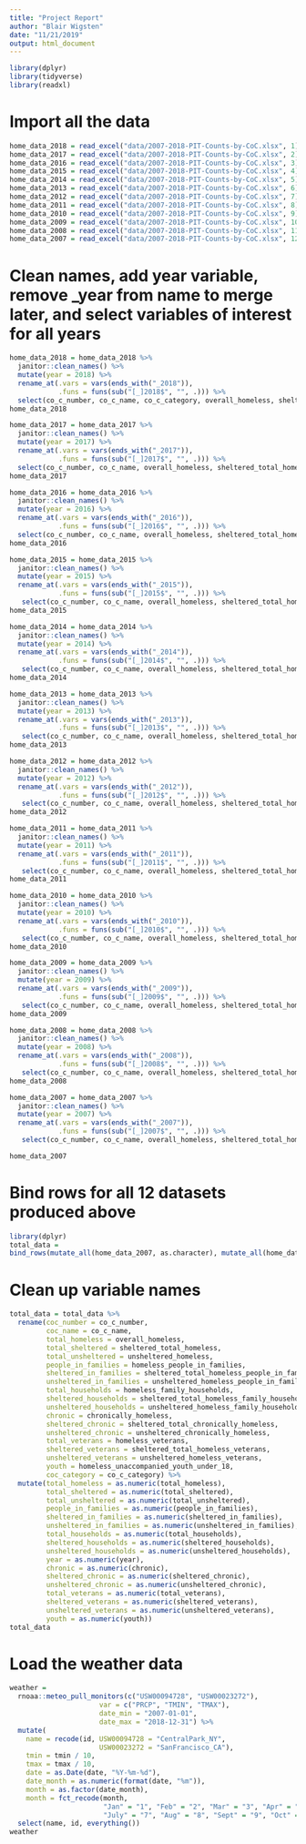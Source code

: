 ```yaml
---
title: "Project Report"
author: "Blair Wigsten"
date: "11/21/2019"
output: html_document
---
```


```r
library(dplyr)
library(tidyverse)
library(readxl)
```

# Import all the data
```r
home_data_2018 = read_excel("data/2007-2018-PIT-Counts-by-CoC.xlsx", 1)
home_data_2017 = read_excel("data/2007-2018-PIT-Counts-by-CoC.xlsx", 2)
home_data_2016 = read_excel("data/2007-2018-PIT-Counts-by-CoC.xlsx", 3)
home_data_2015 = read_excel("data/2007-2018-PIT-Counts-by-CoC.xlsx", 4)
home_data_2014 = read_excel("data/2007-2018-PIT-Counts-by-CoC.xlsx", 5)
home_data_2013 = read_excel("data/2007-2018-PIT-Counts-by-CoC.xlsx", 6)
home_data_2012 = read_excel("data/2007-2018-PIT-Counts-by-CoC.xlsx", 7)
home_data_2011 = read_excel("data/2007-2018-PIT-Counts-by-CoC.xlsx", 8)
home_data_2010 = read_excel("data/2007-2018-PIT-Counts-by-CoC.xlsx", 9)
home_data_2009 = read_excel("data/2007-2018-PIT-Counts-by-CoC.xlsx", 10)
home_data_2008 = read_excel("data/2007-2018-PIT-Counts-by-CoC.xlsx", 11)
home_data_2007 = read_excel("data/2007-2018-PIT-Counts-by-CoC.xlsx", 12)

```


# Clean names, add year variable, remove _year from name to merge later, and select variables of interest for all years
```r
home_data_2018 = home_data_2018 %>%
  janitor::clean_names() %>%
  mutate(year = 2018) %>%
  rename_at(.vars = vars(ends_with("_2018")),
            .funs = funs(sub("[_]2018$", "", .))) %>%
  select(co_c_number, co_c_name, co_c_category, overall_homeless, sheltered_total_homeless, unsheltered_homeless, homeless_people_in_families, sheltered_total_homeless_people_in_families, unsheltered_homeless_people_in_families, homeless_family_households, sheltered_total_homeless_family_households, unsheltered_homeless_family_households, chronically_homeless, sheltered_total_chronically_homeless, unsheltered_chronically_homeless, homeless_veterans, sheltered_total_homeless_veterans, unsheltered_homeless_veterans, homeless_unaccompanied_youth_under_18, year)
home_data_2018
```


```r
home_data_2017 = home_data_2017 %>%
  janitor::clean_names() %>%
  mutate(year = 2017) %>%
  rename_at(.vars = vars(ends_with("_2017")),
            .funs = funs(sub("[_]2017$", "", .))) %>%
  select(co_c_number, co_c_name, overall_homeless, sheltered_total_homeless, unsheltered_homeless, homeless_people_in_families, sheltered_total_homeless_people_in_families, unsheltered_homeless_people_in_families, homeless_family_households, sheltered_total_homeless_family_households, unsheltered_homeless_family_households, chronically_homeless, sheltered_total_chronically_homeless, unsheltered_chronically_homeless, homeless_veterans, sheltered_total_homeless_veterans, unsheltered_homeless_veterans, homeless_unaccompanied_youth_under_18, year)
home_data_2017
```


```r
home_data_2016 = home_data_2016 %>%
  janitor::clean_names() %>%
  mutate(year = 2016) %>%
  rename_at(.vars = vars(ends_with("_2016")),
            .funs = funs(sub("[_]2016$", "", .))) %>%
  select(co_c_number, co_c_name, overall_homeless, sheltered_total_homeless, unsheltered_homeless, homeless_people_in_families, sheltered_total_homeless_people_in_families, unsheltered_homeless_people_in_families, homeless_family_households, sheltered_total_homeless_family_households, unsheltered_homeless_family_households, chronically_homeless, sheltered_total_chronically_homeless, unsheltered_chronically_homeless, homeless_veterans, sheltered_total_homeless_veterans, unsheltered_homeless_veterans, homeless_unaccompanied_youth_under_18, year)
home_data_2016
```


```r
home_data_2015 = home_data_2015 %>%
  janitor::clean_names() %>%
  mutate(year = 2015) %>%
  rename_at(.vars = vars(ends_with("_2015")),
            .funs = funs(sub("[_]2015$", "", .))) %>%
   select(co_c_number, co_c_name, overall_homeless, sheltered_total_homeless, unsheltered_homeless, homeless_people_in_families, sheltered_total_homeless_people_in_families, unsheltered_homeless_people_in_families, homeless_family_households, sheltered_total_homeless_family_households, unsheltered_homeless_family_households, chronically_homeless, sheltered_total_chronically_homeless, unsheltered_chronically_homeless, homeless_veterans, sheltered_total_homeless_veterans, unsheltered_homeless_veterans, homeless_unaccompanied_youth_under_18, year)
home_data_2015
```


```r
home_data_2014 = home_data_2014 %>%
  janitor::clean_names() %>%
  mutate(year = 2014) %>%
  rename_at(.vars = vars(ends_with("_2014")),
            .funs = funs(sub("[_]2014$", "", .))) %>%
   select(co_c_number, co_c_name, overall_homeless, sheltered_total_homeless, unsheltered_homeless, homeless_people_in_families, sheltered_total_homeless_people_in_families, unsheltered_homeless_people_in_families, homeless_family_households, sheltered_total_homeless_family_households, unsheltered_homeless_family_households, chronically_homeless, sheltered_total_chronically_homeless, unsheltered_chronically_homeless, homeless_veterans, sheltered_total_homeless_veterans, unsheltered_homeless_veterans, year)
home_data_2014
```


```r
home_data_2013 = home_data_2013 %>%
  janitor::clean_names() %>%
  mutate(year = 2013) %>%
  rename_at(.vars = vars(ends_with("_2013")),
            .funs = funs(sub("[_]2013$", "", .))) %>%
   select(co_c_number, co_c_name, overall_homeless, sheltered_total_homeless, unsheltered_homeless, homeless_people_in_families, sheltered_total_homeless_people_in_families, unsheltered_homeless_people_in_families, homeless_family_households, sheltered_total_homeless_family_households, unsheltered_homeless_family_households, chronically_homeless, sheltered_total_chronically_homeless, unsheltered_chronically_homeless, homeless_veterans, sheltered_total_homeless_veterans, unsheltered_homeless_veterans, year)
home_data_2013
```


```r
home_data_2012 = home_data_2012 %>%
  janitor::clean_names() %>%
  mutate(year = 2012) %>%
  rename_at(.vars = vars(ends_with("_2012")),
            .funs = funs(sub("[_]2012$", "", .))) %>%
   select(co_c_number, co_c_name, overall_homeless, sheltered_total_homeless, unsheltered_homeless, homeless_people_in_families, sheltered_total_homeless_people_in_families, unsheltered_homeless_people_in_families, homeless_family_households, sheltered_total_homeless_family_households, unsheltered_homeless_family_households, chronically_homeless, sheltered_total_chronically_homeless, unsheltered_chronically_homeless, homeless_veterans, sheltered_total_homeless_veterans, unsheltered_homeless_veterans, year)
home_data_2012
```


```r
home_data_2011 = home_data_2011 %>%
  janitor::clean_names() %>%
  mutate(year = 2011) %>%
  rename_at(.vars = vars(ends_with("_2011")),
            .funs = funs(sub("[_]2011$", "", .))) %>%
   select(co_c_number, co_c_name, overall_homeless, sheltered_total_homeless, unsheltered_homeless, homeless_people_in_families, sheltered_total_homeless_people_in_families, unsheltered_homeless_people_in_families, homeless_family_households, sheltered_total_homeless_family_households, unsheltered_homeless_family_households, chronically_homeless, sheltered_total_chronically_homeless, unsheltered_chronically_homeless, homeless_veterans, sheltered_total_homeless_veterans, unsheltered_homeless_veterans, year)
home_data_2011
```


```r
home_data_2010 = home_data_2010 %>%
  janitor::clean_names() %>%
  mutate(year = 2010) %>%
  rename_at(.vars = vars(ends_with("_2010")),
            .funs = funs(sub("[_]2010$", "", .))) %>%
   select(co_c_number, co_c_name, overall_homeless, sheltered_total_homeless, unsheltered_homeless, homeless_people_in_families, sheltered_total_homeless_people_in_families, unsheltered_homeless_people_in_families, homeless_family_households, sheltered_total_homeless_family_households, unsheltered_homeless_family_households, year)
home_data_2010
```


```r
home_data_2009 = home_data_2009 %>%
  janitor::clean_names() %>%
  mutate(year = 2009) %>%
  rename_at(.vars = vars(ends_with("_2009")),
            .funs = funs(sub("[_]2009$", "", .))) %>%
   select(co_c_number, co_c_name, overall_homeless, sheltered_total_homeless, unsheltered_homeless, homeless_people_in_families, sheltered_total_homeless_people_in_families, unsheltered_homeless_people_in_families, homeless_family_households, sheltered_total_homeless_family_households, unsheltered_homeless_family_households, year)
home_data_2009
```


```r
home_data_2008 = home_data_2008 %>%
  janitor::clean_names() %>%
  mutate(year = 2008) %>%
  rename_at(.vars = vars(ends_with("_2008")),
            .funs = funs(sub("[_]2008$", "", .))) %>%
   select(co_c_number, co_c_name, overall_homeless, sheltered_total_homeless, unsheltered_homeless, homeless_people_in_families, sheltered_total_homeless_people_in_families, unsheltered_homeless_people_in_families, homeless_family_households, sheltered_total_homeless_family_households, unsheltered_homeless_family_households, year)
home_data_2008
```


```r
home_data_2007 = home_data_2007 %>%
  janitor::clean_names() %>%
  mutate(year = 2007) %>%
  rename_at(.vars = vars(ends_with("_2007")),
            .funs = funs(sub("[_]2007$", "", .))) %>%
   select(co_c_number, co_c_name, overall_homeless, sheltered_total_homeless, unsheltered_homeless, homeless_people_in_families, sheltered_total_homeless_people_in_families, unsheltered_homeless_people_in_families, homeless_family_households, sheltered_total_homeless_family_households, unsheltered_homeless_family_households, year)

home_data_2007
```


# Bind rows for all 12 datasets produced above
```r
library(dplyr)
total_data = 
bind_rows(mutate_all(home_data_2007, as.character), mutate_all(home_data_2008, as.character), mutate_all(home_data_2009, as.character), mutate_all(home_data_2010, as.character), mutate_all(home_data_2011, as.character), mutate_all(home_data_2012, as.character), mutate_all(home_data_2013, as.character), mutate_all(home_data_2014, as.character), mutate_all(home_data_2015, as.character), mutate_all(home_data_2016, as.character), mutate_all(home_data_2017, as.character), mutate_all(home_data_2018, as.character))
```


# Clean up variable names
```r
total_data = total_data %>%
  rename(coc_number = co_c_number, 
         coc_name = co_c_name, 
         total_homeless = overall_homeless, 
         total_sheltered = sheltered_total_homeless, 
         total_unsheltered = unsheltered_homeless, 
         people_in_families = homeless_people_in_families, 
         sheltered_in_families = sheltered_total_homeless_people_in_families, 
         unsheltered_in_families = unsheltered_homeless_people_in_families, 
         total_households = homeless_family_households, 
         sheltered_households = sheltered_total_homeless_family_households, 
         unsheltered_households = unsheltered_homeless_family_households, 
         chronic = chronically_homeless, 
         sheltered_chronic = sheltered_total_chronically_homeless, 
         unsheltered_chronic = unsheltered_chronically_homeless, 
         total_veterans = homeless_veterans, 
         sheltered_veterans = sheltered_total_homeless_veterans, 
         unsheltered_veterans = unsheltered_homeless_veterans, 
         youth = homeless_unaccompanied_youth_under_18, 
         coc_category = co_c_category) %>%
  mutate(total_homeless = as.numeric(total_homeless), 
         total_sheltered = as.numeric(total_sheltered), 
         total_unsheltered = as.numeric(total_unsheltered), 
         people_in_families = as.numeric(people_in_families), 
         sheltered_in_families = as.numeric(sheltered_in_families), 
         unsheltered_in_families = as.numeric(unsheltered_in_families), 
         total_households = as.numeric(total_households), 
         sheltered_households = as.numeric(sheltered_households), 
         unsheltered_households = as.numeric(unsheltered_households), 
         year = as.numeric(year), 
         chronic = as.numeric(chronic), 
         sheltered_chronic = as.numeric(sheltered_chronic), 
         unsheltered_chronic = as.numeric(unsheltered_chronic), 
         total_veterans = as.numeric(total_veterans), 
         sheltered_veterans = as.numeric(sheltered_veterans), 
         unsheltered_veterans = as.numeric(unsheltered_veterans), 
         youth = as.numeric(youth))
total_data
```




# Load the weather data

```r
weather = 
  rnoaa::meteo_pull_monitors(c("USW00094728", "USW00023272"),
                      var = c("PRCP", "TMIN", "TMAX"), 
                      date_min = "2007-01-01",
                      date_max = "2018-12-31") %>%
  mutate(
    name = recode(id, USW00094728 = "CentralPark_NY", 
                      USW00023272 = "SanFrancisco_CA"),
    tmin = tmin / 10,
    tmax = tmax / 10,
    date = as.Date(date, "%Y-%m-%d"),
    date_month = as.numeric(format(date, "%m")),
    month = as.factor(date_month),
    month = fct_recode(month,
                       "Jan" = "1", "Feb" = "2", "Mar" = "3", "Apr" = "4", "May" = "5", "June" = "6",
                       "July" = "7", "Aug" = "8", "Sept" = "9", "Oct" = "10", "Nov" = "11", "Dec" = "12")) %>%
  select(name, id, everything())
weather
```








